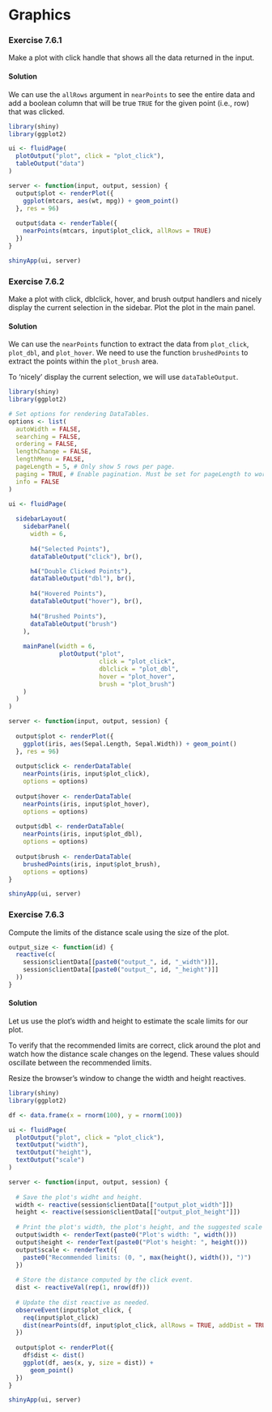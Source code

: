 # Graphics

### Exercise 7.6.1 {-}

Make a plot with click handle that shows all the data returned in the input.

:::solution
#### Solution {-}

We can use the `allRows` argument in `nearPoints` to see the entire data and
add a boolean column that will be true `TRUE` for the given point (i.e., row)
that was clicked.

```r
library(shiny)
library(ggplot2)

ui <- fluidPage(
  plotOutput("plot", click = "plot_click"),
  tableOutput("data")
)

server <- function(input, output, session) {
  output$plot <- renderPlot({
    ggplot(mtcars, aes(wt, mpg)) + geom_point()
  }, res = 96)
  
  output$data <- renderTable({
    nearPoints(mtcars, input$plot_click, allRows = TRUE)
  })
}

shinyApp(ui, server)
```
:::

<!---------------------------------------------------------------------------->
<!---------------------------------------------------------------------------->
<!---------------------------------------------------------------------------->

### Exercise 7.6.2 {-}

Make a plot with click, dblclick, hover, and brush output handlers and nicely
display the current selection in the sidebar. Plot the plot in the main panel.

:::solution
#### Solution {-}

We can use the `nearPoints` function to extract the data from `plot_click`,
`plot_dbl`, and `plot_hover`. We need to use the function `brushedPoints` to
extract the points within the `plot_brush` area.

To 'nicely' display the current selection, we will use `dataTableOutput`.

```r
library(shiny)
library(ggplot2)

# Set options for rendering DataTables.
options <- list(
  autoWidth = FALSE,
  searching = FALSE,
  ordering = FALSE,
  lengthChange = FALSE,
  lengthMenu = FALSE,
  pageLength = 5, # Only show 5 rows per page.
  paging = TRUE, # Enable pagination. Must be set for pageLength to work.
  info = FALSE
)

ui <- fluidPage(
  
  sidebarLayout(
    sidebarPanel(
      width = 6,
      
      h4("Selected Points"),
      dataTableOutput("click"), br(),

      h4("Double Clicked Points"),
      dataTableOutput("dbl"), br(),
      
      h4("Hovered Points"),
      dataTableOutput("hover"), br(),
      
      h4("Brushed Points"),
      dataTableOutput("brush")
    ),
    
    mainPanel(width = 6,
              plotOutput("plot",
                         click = "plot_click",
                         dblclick = "plot_dbl",
                         hover = "plot_hover",
                         brush = "plot_brush")
    )
  )
)

server <- function(input, output, session) {
  
  output$plot <- renderPlot({
    ggplot(iris, aes(Sepal.Length, Sepal.Width)) + geom_point()
  }, res = 96)
  
  output$click <- renderDataTable(
    nearPoints(iris, input$plot_click),
    options = options)
  
  output$hover <- renderDataTable(
    nearPoints(iris, input$plot_hover),
    options = options)
  
  output$dbl <- renderDataTable(
    nearPoints(iris, input$plot_dbl),
    options = options)
  
  output$brush <- renderDataTable(
    brushedPoints(iris, input$plot_brush),
    options = options)
}

shinyApp(ui, server)
```
:::

<!---------------------------------------------------------------------------->
<!---------------------------------------------------------------------------->
<!---------------------------------------------------------------------------->

### Exercise 7.6.3 {-}

Compute the limits of the distance scale using the size of the plot.

```r
output_size <- function(id) {
  reactive(c(
    session$clientData[[paste0("output_", id, "_width")]],
    session$clientData[[paste0("output_", id, "_height")]]
  ))
}
```

:::solution
#### Solution {-}

Let us use the plot's width and height to estimate the scale limits for our
plot.

To verify that the recommended limits are correct, click around the plot
and watch how the distance scale changes on the legend. These values should
oscillate between the recommended limits.

Resize the browser's window to change the width and height reactives.

```r
library(shiny)
library(ggplot2)

df <- data.frame(x = rnorm(100), y = rnorm(100))

ui <- fluidPage(
  plotOutput("plot", click = "plot_click"),
  textOutput("width"),
  textOutput("height"),
  textOutput("scale")
)

server <- function(input, output, session) {
  
  # Save the plot's widht and height.
  width <- reactive(session$clientData[["output_plot_width"]])
  height <- reactive(session$clientData[["output_plot_height"]])
  
  # Print the plot's width, the plot's height, and the suggested scale limits.
  output$width <- renderText(paste0("Plot's width: ", width()))
  output$height <- renderText(paste0("Plot's height: ", height()))
  output$scale <- renderText({
    paste0("Recommended limits: (0, ", max(height(), width()), ")")
  })
  
  # Store the distance computed by the click event.
  dist <- reactiveVal(rep(1, nrow(df)))
  
  # Update the dist reactive as needed.
  observeEvent(input$plot_click, {
    req(input$plot_click)
    dist(nearPoints(df, input$plot_click, allRows = TRUE, addDist = TRUE)$dist_)
  })
  
  output$plot <- renderPlot({
    df$dist <- dist()
    ggplot(df, aes(x, y, size = dist)) +
      geom_point()
  })
}

shinyApp(ui, server)

```
:::

